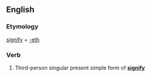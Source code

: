 ==English==

===Etymology===
[[signify]] + [[-eth]]

===Verb===
{{en-verb form}}

# {{context|archaic|lang=en}} Third-person singular present simple form of '''[[signify]]'''
